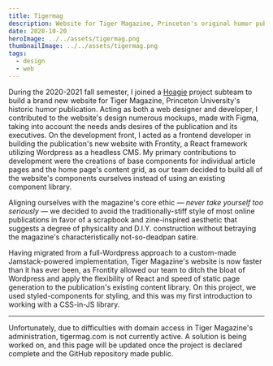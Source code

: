 ```yaml
---
title: Tigermag
description: Website for Tiger Magazine, Princeton's original humor publication.
date: 2020-10-20
heroImage: ../../assets/tigermag.png
thumbnailImage: ../../assets/tigermag.png
tags:
  - design
  - web
---
```


During the 2020-2021 fall semester, I joined a [Hoagie](https://www.hoagie.io) project subteam to build a brand new website for
Tiger Magazine, Princeton University's historic humor publication. Acting as both a web designer and developer, I contributed to the website's
design numerous mockups, made with Figma, taking into account the needs ands desires of the publication and its executives. On the development front,
I acted as a frontend developer in building the publication's new website with Frontity, a React framework utilizing Wordpress as a headless CMS. My primary
contributions to development were the creations of base components for individual article pages and the home page's content grid, as our team decided to
build all of the website's components ourselves instead of using an existing component library.

Aligning ourselves with the magazine's core ethic &#8212; _never take yourself too seriously_ &#8212; we decided to avoid the traditionally-stiff style of most online publications in favor of a
scrapbook and zine-inspired aesthetic that suggests a degree of physicality and D.I.Y. construction without betraying the magazine's characteristically not-so-deadpan satire.

Having migrated from a full-Wordpress approach to a custom-made Jamstack-powered implementation, Tiger Magazine's website is now faster than it has ever been,
as Frontity allowed our team to ditch the bloat of Wordpress and apply the flexibility of React and speed of static page generation to the publication's existing content library.
On this project, we used styled-components for styling, and this was my first introduction to working with a CSS-in-JS library.

--- 

Unfortunately, due to difficulties with domain access in Tiger Magazine's administration, tigermag.com is not currently active.
A solution is being worked on, and this page will be updated once the project is declared complete and the GitHub repository made public.
